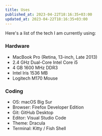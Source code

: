 ```yaml
---
title: Uses
published_at: 2023-04-22T18:16:35+03:00
updated_at: 2023-04-22T18:16:35+03:00
---
```


Here's a list of the tech I am currently using:

### Hardware

- MacBook Pro (Retina, 13-inch, Late 2013)
- 2.4 GHz Dual-Core Intel Core i5
- 4 GB 1600 MHz DDR3
- Intel Iris 1536 MB
- Logitech M170 Mouse

### Coding

- OS: macOS Big Sur
- Browser: Firefox Developer Edition
- Git: GitHub Desktop
- Editor: Visual Studio Code
- Theme: Dracula
- Terminal: Kitty / Fish Shell
